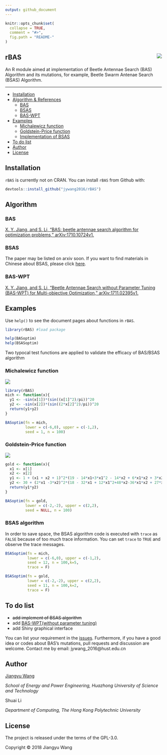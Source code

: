 ---
output: github_document
---

```{r, echo = FALSE}
knitr::opts_chunk$set(
  collapse = TRUE,
  comment = "#>",
  fig.path = "README-"
)
```
## rBAS <img src="inst/figures/rBAS.png" align="right" />
An R module aimed at implementation of Beetle Antennae Search (BAS) Algorithm and its mutations, for example, Beetle Swarm Antenae Search (BSAS) Algorithm.

---
-   [Installation](#installation)
-   [Algorithm & References](#algorithm)
    -   [BAS](#bas)
    -   [BSAS](#bsas)
    -   [BAS-WPT](#bas-wpt)
-   [Examples](#examples)
    -   [Michalewicz function](#michalewicz-function)
    -   [Goldstein-Price function](#goldstein-price-function)
    -   [Implementation of BSAS](#bsas-algorithm)
-   [To do list](#to-do-list)
-   [Author](#author)
-   [License](#license)

## Installation
`rBAS` is currently not on CRAN. You can install `rBAS` from Github with:
```{r,eval=FALSE}
devtools::install_github("jywang2016/rBAS")
```

## Algorithm

### BAS
[X. Y. Jiang, and S. Li, “BAS: beetle antennae search algorithm for
optimization problems,” arXiv:1710.10724v1.](https://arxiv.org/abs/1710.10724)

### BSAS
The paper may be listed on arxiv soon. If you want to find materials in Chinese about BSAS,
please click [here](https://github.com/jywang2016/BAS/blob/master/BAS_Swarm_documentation.html).

### BAS-WPT
[X. Y. Jiang, and S. Li, “Beetle Antennae Search without Parameter Tuning
(BAS-WPT) for Multi-objective Optimization,” arXiv:1711.02395v1.](https://arxiv.org/abs/1711.02395)

## Examples

Use `help()` to see the document pages about functions in `rBAS`.

```{r,eval=FALSE}
library(rBAS) #load package

help(BASoptim)
help(BSASoptim)
```


Two typocal test functions are applied to validate the efficacy of BAS/BSAS algorithm

### Michalewicz function

<img src="inst/figures/Mich.png"/>
```{r}
library(rBAS)
mich <- function(x){
  y1 <- -sin(x[1])*(sin((x[1]^2)/pi))^20
  y2 <- -sin(x[2])*(sin((2*x[2]^2)/pi))^20
  return(y1+y2)
}
```

```{r}
BASoptim(fn = mich,
         lower = c(-6,0), upper = c(-1,2),
         seed = 1, n = 100)
```

### Goldstein-Price function
<img src="inst/figures/Gold.png"/>
```{r}
gold <- function(x){
  x1 <- x[1]
  x2 <- x[2]
  y1 <- 1 + (x1 + x2 + 1)^2*(19 - 14*x1+3*x1^2 - 14*x2 + 6*x1*x2 + 3*x2^2)
  y2 <- 30 + (2*x1 -3*x2)^2*(18 - 32*x1 + 12*x1^2+48*x2-36*x1*x2 + 27*x2^2)
  return(y1*y2)
}
```

```{r}
BASoptim(fn = gold,
         lower = c(-2,-2), upper = c(2,2),
         seed = NULL, n = 100)
```

### BSAS algorithm

In order to save space, the BSAS algorithm code is executed with `trace` as `FALSE` because of too much trace information. You can set `trace` to `TRUE` and observe the trace messages.
```{r}
BSASoptim(fn = mich,
          lower = c(-6,0), upper = c(-1,2),
          seed = 12, n = 100,k=5,
          trace = F)
```

```{r}
BSASoptim(fn = gold,
          lower = c(-2,-2), upper = c(2,2),
          seed = 11, n = 100,k=2,
          trace = F)
```


## To do list

- ~~add implement of BSAS algorithm~~
- add [BAS-WPT(without parameter tuning)](https://arxiv.org/abs/1711.02395)
- add Shiny graphical interface

You can list your requirement in the [issues](https://github.com/jywang2016/rBAS/issues). Furthermore, if you have a good idea or codes about BAS's mutations, pull requests and discussion are welcome. Contact me by email: jywang_2016@hust.edu.cn

## Author
[Jiangyu Wang](https://github.com/jywang2016)

*School of Energy and Power Engineering, Huazhong University of Science and Technology*

Shuai Li

*Department of Computing, The Hong Kong Polytechnic University*

## License

The project is released under the terms of the GPL-3.0.

Copyright © 2018 Jiangyu Wang
